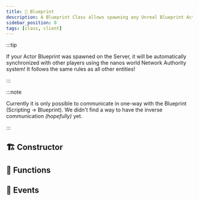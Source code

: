 ```yaml
---
title: 🔣 Blueprint
description: A Blueprint Class allows spawning any Unreal Blueprint Actor in nanos world.
sidebar_position: 0
tags: [class, client]
---
```


<HeaderDeclaration type="Class" name="Blueprint" image="/img/docs/blueprint.webp" />

:::tip

If your Actor Blueprint was spawned on the Server, it will be automatically synchronized with other players using the nanos world Network Authority system! It follows the same rules as all other entities!

:::

:::note

Currently it is only possible to communicate in one-way with the Blueprint (Scripting -> Blueprint). We didn't find a way to have the inverse communication *(hopefully)* yet.

:::


## 🏗️ Constructor

<ConstructorDeclaration type="Class" name="Blueprint" />


## 🦠 Functions

<FunctionsDeclaration type="Class" name="Blueprint" />


## 🚀 Events

<EventsDeclaration type="Class" name="Blueprint" />